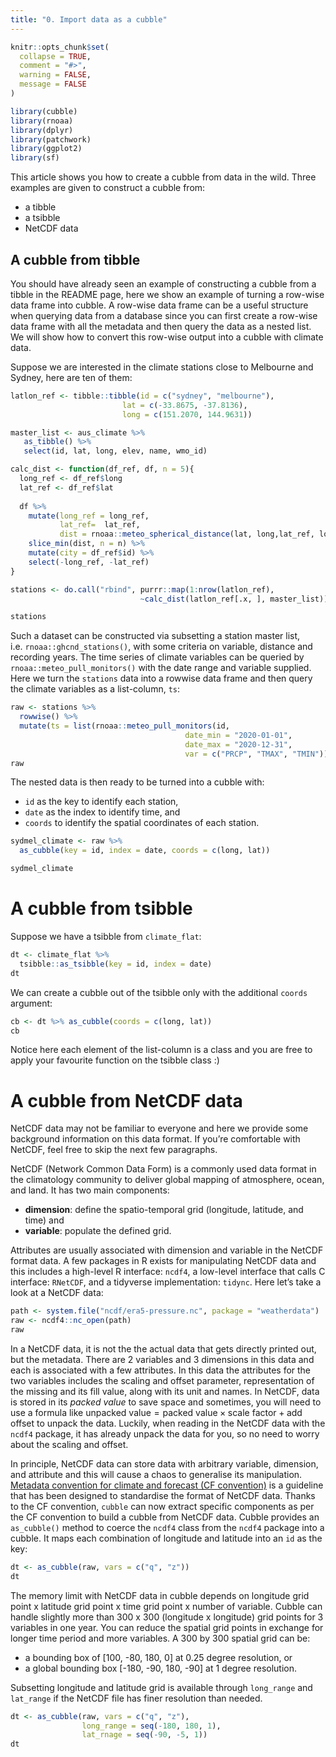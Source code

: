 ```yaml
---
title: "0. Import data as a cubble"
---
```


```r
knitr::opts_chunk$set(
  collapse = TRUE,
  comment = "#>", 
  warning = FALSE,
  message = FALSE
)

library(cubble)
library(rnoaa)
library(dplyr)
library(patchwork)
library(ggplot2)
library(sf)
```

This article shows you how to create a cubble from data in the wild.  Three examples are given to construct a cubble from:  

  - a tibble 
  - a tsibble 
  - NetCDF data
  
## A cubble from tibble

You should have already seen an example of constructing a cubble from a tibble in the README page, here we show an example of turning a row-wise data frame into cubble. A row-wise data frame can be a useful structure when querying data from a database since you can first create a row-wise data frame with all the metadata and then query the data as a nested list. We will show how to convert this row-wise output into a cubble with climate data.

Suppose we are interested in the climate stations close to Melbourne and Sydney, here are ten of them: 

```r
latlon_ref <- tibble::tibble(id = c("sydney", "melbourne"),
                         lat = c(-33.8675, -37.8136),
                         long = c(151.2070, 144.9631))

master_list <- aus_climate %>% 
   as_tibble() %>% 
   select(id, lat, long, elev, name, wmo_id)

calc_dist <- function(df_ref, df, n = 5){
  long_ref <- df_ref$long
  lat_ref <- df_ref$lat
  
  df %>% 
    mutate(long_ref = long_ref,
           lat_ref=  lat_ref,
           dist = rnoaa::meteo_spherical_distance(lat, long,lat_ref, long_ref)) %>% 
    slice_min(dist, n = n) %>% 
    mutate(city = df_ref$id) %>% 
    select(-long_ref, -lat_ref)
}

stations <- do.call("rbind", purrr::map(1:nrow(latlon_ref), 
                             ~calc_dist(latlon_ref[.x, ], master_list)))
```

```r
stations
```

Such a dataset can be constructed via subsetting a station master list, i.e. `rnoaa::ghcnd_stations()`, with some criteria on variable, distance and recording years. The time series of climate variables can be queried by `rnoaa::meteo_pull_monitors()` with the date range and variable supplied. Here we turn the `stations` data into a rowwise data frame and then query the climate variables as a list-column, `ts`:  

```r
raw <- stations %>% 
  rowwise() %>% 
  mutate(ts = list(rnoaa::meteo_pull_monitors(id, 
                                       date_min = "2020-01-01", 
                                       date_max = "2020-12-31",
                                       var = c("PRCP", "TMAX", "TMIN")))) 
raw
```

The nested data is then ready to be turned into a cubble with: 

  - `id` as the key to identify each station, 
  - `date` as the index to identify time, and 
  - `coords` to identify the spatial coordinates of each station.

```r
sydmel_climate <- raw %>% 
  as_cubble(key = id, index = date, coords = c(long, lat))

sydmel_climate
```


<!-- # Before you go -->

<!-- Let's look at these stations on the map: -->

<!-- ```{r fig.width=10, fig.height=5, echo = FALSE} -->
<!-- syd_map <- absmapsdata::sa42016  %>% filter(gcc_name_2016 == "Greater Sydney") -->
<!-- mel_map <- absmapsdata::sa42016  %>% filter(gcc_name_2016 == "Greater Melbourne") -->

<!-- syd_station <- sydmel_climate %>% filter(city == "sydney") -->
<!-- mel_station <- sydmel_climate %>% filter(city == "melbourne") -->

<!-- p1 <-  plot_map(syd_map) + -->
<!--   ggrepel::geom_label_repel( -->
<!--     data = syd_station,  -->
<!--     aes(x = long, y = lat, label = name), -->
<!--     max.iter = 1e7, min.segment.length = 0.01, box.padding = 0.5) +  -->
<!--   geom_point(data = syd_station, aes(x = long, y = lat)) +  -->
<!--   theme_minimal() +  -->
<!--   theme(panel.grid.major = element_blank(), -->
<!--         panel.grid.minor = element_blank()) +  -->
<!--   ggtitle("Sydney") -->

<!-- p2 <- plot_map(mel_map) + -->
<!--   ggrepel::geom_label_repel( -->
<!--     data = mel_station,   -->
<!--     aes(x = long, y = lat, label = name),  -->
<!--     max.iter = 1e7, min.segment.length = 0.1) +  -->
<!--   geom_point(data = mel_station, aes(x = long, y = lat)) +  -->
<!--   theme_minimal() +  -->
<!--   theme(panel.grid.major = element_blank(), -->
<!--         panel.grid.minor = element_blank()) +  -->
<!--   ggtitle("Melbourne") -->

<!-- p1 | p2 -->
<!-- ``` -->


# A cubble from tsibble

Suppose we have a tsibble from `climate_flat`:

```r
dt <- climate_flat %>% 
  tsibble::as_tsibble(key = id, index = date)
dt
```

We can create a cubble out of the tsibble only with the additional `coords` argument: 

```r
cb <- dt %>% as_cubble(coords = c(long, lat))
cb
```

Notice here each element of the list-column \code{ts} is a \code{tbl_ts} class and you are free to apply your favourite function on the tsibble class :)

# A cubble from NetCDF data

NetCDF data may not be familiar to everyone and here we provide some background information on this data format. If you're comfortable with NetCDF, feel free to skip the next few paragraphs.

NetCDF (Network Common Data Form) is a commonly used data format in the climatology community to deliver global mapping of atmosphere, ocean, and land. It has two main components: 

  - **dimension**: define the spatio-temporal grid (longitude, latitude, and time) and 
  - **variable**: populate the defined grid. 
  
Attributes are usually associated with dimension and variable in the NetCDF format data. A few packages in R exists for manipulating NetCDF data and this includes a high-level R interface: `ncdf4`, a low-level interface that calls C interface: `RNetCDF`, and a tidyverse implementation: `tidync`. Here let's take a look at a NetCDF data: 

```r
path <- system.file("ncdf/era5-pressure.nc", package = "weatherdata")
raw <- ncdf4::nc_open(path)
raw
```

In a NetCDF data, it is not the the actual data that gets directly printed out, but the metadata. There are 2 variables and 3 dimensions in this data and each is associated with a few attributes. In this data the attributes for the two variables includes the scaling and offset parameter, representation of the missing and its fill value, along with its unit and names. In NetCDF, data is stored in its *packed value* to save space and sometimes, you will need to use a formula like $\text{unpacked value} = \text{packed value} \times \text{scale factor} + \text{add offset}$ to unpack the data. Luckily, when reading in the NetCDF data with the `ncdf4` package, it has already unpack the data for you, so no need to worry about the scaling and offset. 

In principle, NetCDF data can store data with arbitrary variable, dimension, and attribute and this will cause a chaos to generalise its manipulation. [Metadata convention for climate and forecast (CF convention)](http://cfconventions.org/) is a guideline that has been designed to standardise the format of NetCDF data. Thanks to the CF convention, `cubble` can now extract specific components as per the CF convention to build a cubble from NetCDF data. Cubble provides an `as_cubble()` method to coerce the `ncdf4` class from the `ncdf4` package into a cubble. It maps each combination of longitude and latitude into an `id` as the key:

```r
dt <- as_cubble(raw, vars = c("q", "z"))
dt
```

The memory limit with NetCDF data in cubble depends on longitude grid point x latitude grid point x time grid point x number of variable. Cubble can handle slightly more than 300 x 300 (longitude x longitude) grid points for 3 variables in one year. You can reduce the spatial grid points in exchange for longer time period and more variables. A 300 by 300 spatial grid can be:
  
  - a bounding box of [100, -80, 180, 0] at 0.25 degree resolution, or 
  - a global bounding box [-180, -90, 180, -90] at 1 degree resolution. 
  
Subsetting longitude and latitude grid is available through `long_range` and `lat_range` if the NetCDF file has finer resolution than needed.

```r
dt <- as_cubble(raw, vars = c("q", "z"),
                long_range = seq(-180, 180, 1),
                lat_rnage = seq(-90, -5, 1))
dt
```

